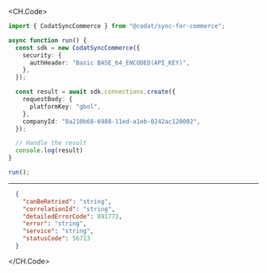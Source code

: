 
<CH.Code>
```typescript Create.ts
import { CodatSyncCommerce } from "@codat/sync-for-commerce";

async function run() {
  const sdk = new CodatSyncCommerce({
    security: {
      authHeader: "Basic BASE_64_ENCODED(API_KEY)",
    },
  });

  const result = await sdk.connections.create({
    requestBody: {
      platformKey: "gbol",
    },
    companyId: "8a210b68-6988-11ed-a1eb-0242ac120002",
  });

  // Handle the result
  console.log(result)
}

run();
```
---

```json Example Response
  {
    "canBeRetried": "string",
    "correlationId": "string",
    "detailedErrorCode": 891773,
    "error": "string",
    "service": "string",
    "statusCode": 56713
  }
```
</CH.Code>
